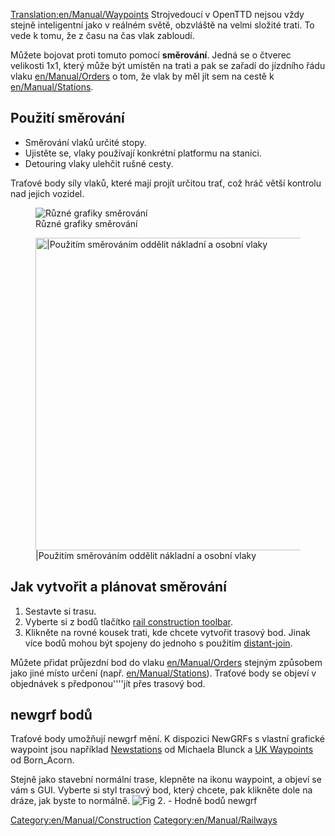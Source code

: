 [[Translation:en/Manual/Waypoints]]
{{en/Translation|origin= en/Manual/Waypoints
|from  = en
|to    = cs
|Percentage = 0
}}
Strojvedoucí v OpenTTD nejsou vždy stejně inteligentní jako v reálném světě, obzvláště na velmi složité trati. To vede k tomu, že z času na čas vlak zabloudí.

Můžete bojovat proti tomuto pomocí '''směrování'''. Jedná se o čtverec velikosti 1x1, který může být umístěn na trati a pak se zařadí do jízdního řádu vlaku [[en/Manual/Orders]] o tom, že vlak by měl jít sem na cestě k [[en/Manual/Stations]].

==Použití směrování==

* Směrování vlaků určité stopy.
* Ujistěte se, vlaky používají konkrétní platformu na stanici.
* Detouring vlaky ulehčit rušné cesty.

Traťové body síly vlaků, které mají projít určitou trať, což hráč větší kontrolu nad jejich vozidel.

[[File:en/Manual/Checkpoints.png|center|frame|Různé grafiky směrování]]

[[File:en/Manual/Waypoints.png|center|thumb|500px||Použitím směrováním oddělit nákladní a osobní vlaky]]

==Jak vytvořit a plánovat směrování==

# Sestavte si trasu.
# Vyberte si z bodů tlačítko [[en/Manual/Railway construction#railway-construction-toolbar|rail construction toolbar]].
# Klikněte na rovné kousek trati, kde chcete vytvořit trasový bod. Jinak více bodů mohou být spojeny do jednoho s použitím [[en/Archive/Manual/Settings/Distant-join stations|distant-join]].

Můžete přidat průjezdní bod do vlaku [[en/Manual/Orders]] stejným způsobem jako jiné místo určení (např. [[en/Manual/Stations]]). Traťové body se objeví v objednávek s předponou''''jít přes trasový bod.

== newgrf bodů ==
Traťové body umožňují newgrf mění. K dispozici NewGRFs s vlastní grafické waypoint jsou například [http://grfcrawler.tt-forums.net/details.php?do=details&id=13 Newstations] od Michaela Blunck a [http://grfcrawler.tt-forums.net/details.php?do=details&id=104 UK Waypoints] od Born_Acorn.

Stejně jako stavební normální trase, klepněte na ikonu waypoint, a objeví se vám s GUI. Vyberte si styl trasový bod, který chcete, pak klikněte dole na dráze, jak byste to normálně.
[[File:en/Manual/Newgrfwayp.png|center|frame|Fig 2. - Hodně bodů newgrf]]

[[Category:en/Manual/Construction]]
[[Category:en/Manual/Railways]]
